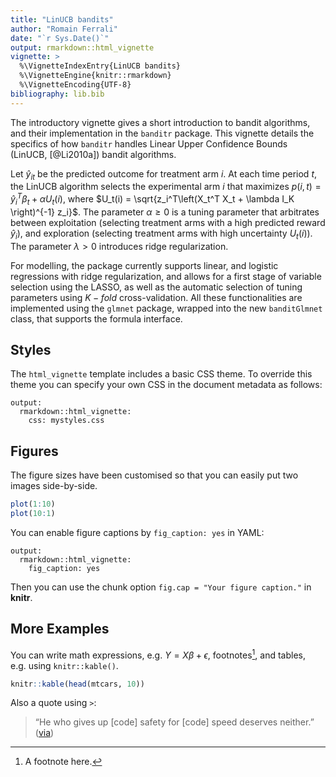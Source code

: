 ```yaml
---
title: "LinUCB bandits"
author: "Romain Ferrali"
date: "`r Sys.Date()`"
output: rmarkdown::html_vignette
vignette: >
  %\VignetteIndexEntry{LinUCB bandits}
  %\VignetteEngine{knitr::rmarkdown}
  %\VignetteEncoding{UTF-8}
bibliography: lib.bib
---
```


The introductory vignette gives a short introduction to bandit algorithms, and their implementation in the `banditr` package. This vignette details the specifics of how `banditr` handles Linear Upper Confidence Bounds (LinUCB, [@Li2010a]) bandit algorithms. 

Let $\hat{y}_{it}$ be the predicted outcome for treatment arm $i$. At each time period $t$, the LinUCB algorithm selects the experimental arm $i$ that maximizes $p(i,t) = \hat{y}_i^T \beta_t + \alpha U_t(i)$, where $U_t(i) = \sqrt{z_i^T\left(X_t^T X_t + \lambda I_K \right)^{-1} z_i}$. The parameter $\alpha \geq 0$ is a tuning parameter that arbitrates between exploitation (selecting treatment arms with a high predicted reward $\hat{y}_i$), and exploration (selecting treatment arms with high uncertainty $U_t(i)$). The parameter $\lambda > 0$ introduces ridge regularization. 

For modelling, the package currently supports linear, and logistic regressions with ridge regularization, and allows for a first stage of variable selection using the LASSO, as well as the automatic selection of tuning parameters using $K-fold$ cross-validation. All these functionalities are implemented using the `glmnet` package, wrapped into the new `banditGlmnet` class, that supports the formula interface. 

## Styles

The `html_vignette` template includes a basic CSS theme. To override this theme you can specify your own CSS in the document metadata as follows:

    output: 
      rmarkdown::html_vignette:
        css: mystyles.css

## Figures

The figure sizes have been customised so that you can easily put two images side-by-side. 

```r
plot(1:10)
plot(10:1)
```

You can enable figure captions by `fig_caption: yes` in YAML:

    output:
      rmarkdown::html_vignette:
        fig_caption: yes

Then you can use the chunk option `fig.cap = "Your figure caption."` in **knitr**.

## More Examples

You can write math expressions, e.g. $Y = X\beta + \epsilon$, footnotes^[A footnote here.], and tables, e.g. using `knitr::kable()`.

```r
knitr::kable(head(mtcars, 10))
```

Also a quote using `>`:

> "He who gives up [code] safety for [code] speed deserves neither."
([via](https://twitter.com/hadleywickham/status/504368538874703872))
